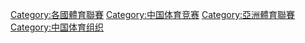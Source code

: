 [[Category:各國體育聯賽|Category:各國體育聯賽]]
[[Category:中国体育竞赛|Category:中国体育竞赛]]
[[Category:亞洲體育聯賽|Category:亞洲體育聯賽]]
[[Category:中国体育组织|Category:中国体育组织]]